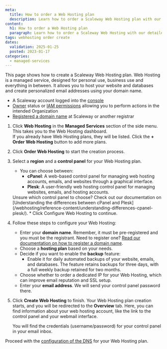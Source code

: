 ```yaml
---
meta:
  title: How to order a Web Hosting plan
  description: Learn how to order a Scaleway Web Hosting plan with our detailed step-by-step guide.
content:
  h1: How to order a Web Hosting plan
  paragraph: Learn how to order a Scaleway Web Hosting with our detailed step-by-step guide.
tags: webhosting order create
dates:
  validation: 2025-01-25
  posted: 2023-01-17
categories:
  - managed-services
---
```


This page shows how to create a Scaleway Web Hosting plan. Web Hosting is a managed service, designed for personal use, business use and everything in between. It allows you to host your website and databases and create personalized email addresses using your domain name.

<Macro id="requirements" />

- A Scaleway account logged into the [console](https://console.scaleway.com)
- [Owner](/iam/concepts/#owner) status or [IAM permissions](/iam/concepts/#permission) allowing you to perform actions in the intended Organization
- [Registered a domain name](/domains-and-dns/how-to/register-internal-domain/) at Scaleway or another registrar

1. Click **Web Hosting** in the **Managed Services** section of the side menu. This takes you to the Web Hosting dashboard.<br />
   If you already have Web Hosting plans, they will be listed. Click the **+ Order Web Hosting** button to add more plans.
2. Click **Order Web Hosting** to start the creation process.
3. Select a **region** and a **control panel** for your Web Hosting plan.
     * You can choose between:
       * **cPanel**: A web-based control panel for managing web hosting accounts, emails, and websites through a graphical interface.
       * **Plesk**: A user-friendly web hosting control panel for managing websites, emails, and hosting accounts.
      <Message type="tip">
          Unsure which control panel to choose? Check out our documentation on [Understanding the differences between cPanel and Plesk](/webhosting/reference-content/understanding-differences-cpanel-plesk/).
      </Message>
    * Click Configure Web Hosting to continue.
4. Follow these steps to configure your Web Hosting:
   - Enter your **domain name**. Remember, it must be pre-registered and you must be the registrant. Need to register one? [Read our documentation on how to register a domain name](/domains-and-dns/how-to/register-internal-domain/).
   - Choose a **hosting plan** based on your needs.
   - Decide if you want to enable the **backup** feature:
     - Enable it for daily automated backups of your website, emails, and databases. The feature retains backups for three days, with a full weekly backup retained for two months.
   - Choose whether to order a dedicated IP for your Web Hosting, which can improve email reputation and SSL setup.
   - Enter your **email address**. We will send your control panel password there.
5. Click **Create Web Hosting** to finish. Your Web Hosting plan creation starts, and you will be redirected to the **Overview** tab.
    Here, you can find information about your web hosting account, like the link to the control panel and your webmail interface.

    <Lightbox src="scaleway-webhosting-dashboard.webp" alt="" />

    <Message type="tip">
      You will find the credentials (username/password) for your control panel in your email inbox.
    </Message>

Proceed with the [configuration of the DNS](/webhosting/how-to/configure-dns-webhosting/) for your Web Hosting plan.


